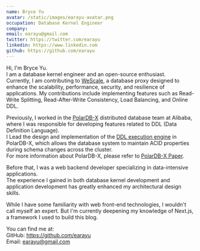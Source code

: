 ```yaml
---
name: Bryce Yu
avatar: /static/images/earayu-avatar.png
occupation: Database Kernel Engineer
company:
email: earayu@gmail.com
twitter: https://twitter.com/earayu
linkedin: https://www.linkedin.com
github: https://github.com/earayu
---
```


Hi, I'm Bryce Yu.<br />
I am a database kernel engineer and an open-source enthusiast.<br />
Currently, I am contributing to [WeScale](https://github.com/wesql/wescale), a database proxy designed to enhance the scalability, performance, security, and resilience of applications.
My contributions include implementing features such as Read-Write Splitting, Read-After-Write Consistency, Load Balancing, and Online DDL.


Previously, I worked in the [PolarDB-X](https://github.com/polardb/polardbx-sql) distributed database team at Alibaba, where I was responsible for developing features related to DDL (Data Definition Language). <br />
I Lead the design and implementation of the [DDL execution engine](https://github.com/polardb/polardbx-sql/blob/main/polardbx-executor/src/main/java/com/alibaba/polardbx/executor/ddl/newengine/DdlEngineDagExecutor.java) in PolarDB-X, which allows the database system to maintain ACID properties during schema changes across the cluster.<br />
For more information about PolarDB-X, please refer to [PolarDB-X Paper](https://users.cs.utah.edu/~lifeifei/papers/icde22-polardbx.pdf).

Before that, I was a web backend developer specializing in data-intensive applications. <br />
The experience I gained in both database kernel development and application development has greatly enhanced my architectural design skills.

While I have some familiarity with web front-end technologies, I wouldn't call myself an expert. But I'm currently deepening my knowledge of Next.js, a framework I used to build this blog.

You can find me at:<br />
GitHub: https://github.com/earayu <br />
Email: earayu@gmail.com
